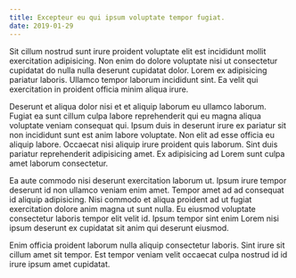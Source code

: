 ```yaml
---
title: Excepteur eu qui ipsum voluptate tempor fugiat.
date: 2019-01-29
---
```


Sit cillum nostrud sunt irure proident voluptate elit est incididunt mollit exercitation adipisicing. Non enim do dolore voluptate nisi ut consectetur cupidatat do nulla nulla deserunt cupidatat dolor. Lorem ex adipisicing pariatur laboris. Ullamco tempor laborum incididunt sint. Ea velit qui exercitation in proident officia minim aliqua irure.

Deserunt et aliqua dolor nisi et et aliquip laborum eu ullamco laborum. Fugiat ea sunt cillum culpa labore reprehenderit qui eu magna aliqua voluptate veniam consequat qui. Ipsum duis in deserunt irure ex pariatur sit non incididunt sunt est anim labore voluptate. Non elit ad esse officia eu aliquip labore. Occaecat nisi aliquip irure proident quis laborum. Sint duis pariatur reprehenderit adipisicing amet. Ex adipisicing ad Lorem sunt culpa amet laborum consectetur.

Ea aute commodo nisi deserunt exercitation laborum ut. Ipsum irure tempor deserunt id non ullamco veniam enim amet. Tempor amet ad ad consequat id aliquip adipisicing. Nisi commodo et aliqua proident ad ut fugiat exercitation dolore anim magna ut sunt nulla. Eu eiusmod voluptate consectetur laboris tempor elit velit id. Ipsum tempor sint enim Lorem nisi ipsum deserunt ex cupidatat sit anim qui deserunt eiusmod.

Enim officia proident laborum nulla aliquip consectetur laboris. Sint irure sit cillum amet sit tempor. Est tempor veniam velit occaecat culpa nostrud id id irure ipsum amet cupidatat.